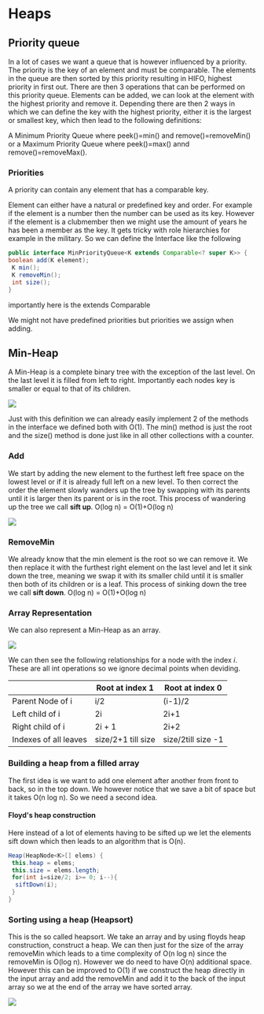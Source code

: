 
# Heaps

## Priority queue

In a lot of cases we want a queue that is however influenced by a priority. The priority is the key of an element and must be comparable. The elements in the queue are then sorted by this priority resulting in HIFO, highest priority in first out. There are then 3 operations that can be performed on this priority queue. Elements can be added, we can look at the element with the highest priority and remove it. Depending there are then 2 ways in which we can define the key with the highest priority, either it is the largest or smallest key, which then lead to the following definitions:

A Minimum Priority Queue where peek()=min() and remove()=removeMin() or a Maximum Priority Queue where peek()=max() annd remove()=removeMax().

### Priorities

A priority can contain any element that has a comparable key.

Element can either have a natural or predefined key and order. For example if the element is a number then the number can be used as its key. However if the element is a clubmember then we might use the amount of years he has been a member as the key. It gets tricky with role hierarchies for example in the military. So we can define the Interface like the following

```java
public interface MinPriorityQueue<K extends Comparable<? super K>> {
boolean add(K element);
 K min();
 K removeMin();
 int size();
}
```

importantly here is the extends Comparable

We might not have predefined priorities but priorities we assign when adding.

## Min-Heap

A Min-Heap is a complete binary tree with the exception of the last level. On the last level it is filled from left to right. Importantly each nodes key is smaller or equal to that of its children.

<Image
    src="/cs/treesMinHeap.png"
    caption="A binary tree."
/>


Just with this definition we can already easily implement 2 of the methods in the interface we defined both with O(1). The min() method is just the root and the size() method is done just like in all other collections with a counter.

### Add

We start by adding the new element to the furthest left free space on the lowest level or if it is already full left on a new level. To then correct the order the element slowly wanders up the tree by swapping with its parents until it is larger then its parent or is in the root. This process of wandering up the tree we call **sift up**. O(log n) = O(1)+O(log n)

<Image
    src="/cs/treesMinHeapAdd.png"
    caption="A binary tree."
/>


### RemoveMin

We already know that the min element is the root so we can remove it. We then replace it with the furthest right element on the last level and let it sink down the tree, meaning we swap it with its smaller child until it is smaller then both of its children or is a leaf. This process of sinking down the tree we call **sift down**.
O(log n) = O(1)+O(log n)

### Array Representation

We can also represent a Min-Heap as an array.

<Image
    src="/cs/treesMinHeapArray.png"
    caption="A binary tree."
/>


We can then see the following relationships for a node with the index $i$. These are all int operations so we ignore decimal points when deviding.

|                       | Root at index 1    | Root at index 0    |
| --------------------- | ------------------ | ------------------ |
| Parent Node of i      | i/2                | (i-1)/2            |
| Left child of i       | 2i                 | 2i+1               |
| Right child of i      | 2i + 1             | 2i+2               |
| Indexes of all leaves | size/2+1 till size | size/2till size -1 |

### Building a heap from a filled array

The first idea is we want to add one element after another from front to back, so in the top down. We however notice that we save a bit of space but it takes O(n log n). So we need a second idea.

#### Floyd's heap construction

Here instead of a lot of elements having to be sifted up we let the elements sift down which then leads to an algorithm that is O(n).

```java
Heap(HeapNode<K>[] elems) {
 this.heap = elems;
 this.size = elems.length;
 for(int i=size/2; i>= 0; i--){
  siftDown(i);
 }
}
```

### Sorting using a heap (Heapsort)

This is the so called heapsort. We take an array and by using floyds heap construction, construct a heap. We can then just for the size of the array removeMin which leads to a time complexity of O(n log n) since the removeMin is O(log n). However we do need to have O(n) additional space. However this can be improved to O(1) if we construct the heap directly in the input array and add the removeMin and add it to the back of the input array so we at the end of the array we have sorted array.

<Image
    src="/cs/treesMinHeapSort.png"
    caption="A binary tree."
/>


